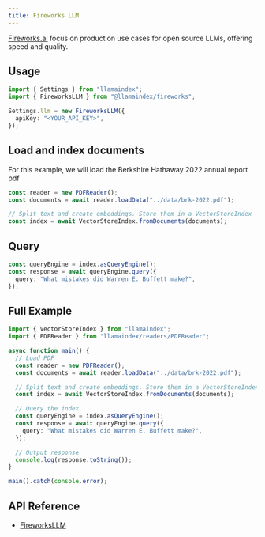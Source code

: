 ```yaml
---
title: Fireworks LLM
---
```


[Fireworks.ai](https://fireworks.ai/) focus on production use cases for open source LLMs, offering speed and quality.

## Usage

```ts
import { Settings } from "llamaindex";
import { FireworksLLM } from "@llamaindex/fireworks";

Settings.llm = new FireworksLLM({
  apiKey: "<YOUR_API_KEY>",
});
```

## Load and index documents

For this example, we will load the Berkshire Hathaway 2022 annual report pdf

```ts
const reader = new PDFReader();
const documents = await reader.loadData("../data/brk-2022.pdf");

// Split text and create embeddings. Store them in a VectorStoreIndex
const index = await VectorStoreIndex.fromDocuments(documents);
```

## Query

```ts
const queryEngine = index.asQueryEngine();
const response = await queryEngine.query({
  query: "What mistakes did Warren E. Buffett make?",
});
```

## Full Example

```ts
import { VectorStoreIndex } from "llamaindex";
import { PDFReader } from "llamaindex/readers/PDFReader";

async function main() {
  // Load PDF
  const reader = new PDFReader();
  const documents = await reader.loadData("../data/brk-2022.pdf");

  // Split text and create embeddings. Store them in a VectorStoreIndex
  const index = await VectorStoreIndex.fromDocuments(documents);

  // Query the index
  const queryEngine = index.asQueryEngine();
  const response = await queryEngine.query({
    query: "What mistakes did Warren E. Buffett make?",
  });

  // Output response
  console.log(response.toString());
}

main().catch(console.error);
```

## API Reference

- [FireworksLLM](/docs/api/classes/FireworksLLM)
